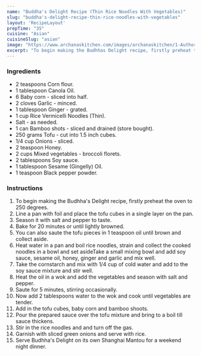 ---
name: "Buddha's Delight Recipe (Thin Rice Noodles With Vegetables)"
slug: "buddha's-delight-recipe-thin-rice-noodles-with-vegetables"
layout: 'RecipeLayout'
prepTime: "35"
cuisine: "Asian"
cuisineSlug: "asian"
image: "https://www.archanaskitchen.com/images/archanaskitchen/1-Author/shaheen_ali/Budhhas_Delight.jpg"
excerpt: "To begin making the Budhhas Delight recipe, firstly preheat the oven to 250 degrees"
---

### Ingredients

- 2 teaspoons Corn flour.
- 1 tablespoon Canola Oil.
- 6 Baby corn - sliced into half.
- 2 cloves Garlic - minced.
- 1 tablespoon Ginger - grated.
- 1 cup Rice Vermicelli Noodles (Thin).
- Salt - as needed.
- 1 can Bamboo shots - sliced and drained (store bought).
- 250 grams Tofu - cut into 1.5 inch cubes.
- 1/4 cup Onions - sliced.
- 2 teaspoon Honey.
- 2 cups Mixed vegetables - broccoli florets.
- 2 tablespoons Soy sauce.
- 1 tablespoon Sesame (Gingelly) Oil.
- 1 teaspoon Black pepper powder.

### Instructions

1. To begin making the Budhha's Delight recipe, firstly preheat the oven to 250 degrees.
1. Line a pan with foil and place the tofu cubes in a single layer on the  pan.
1. Season it with salt and pepper to taste.
1. Bake for 20 minutes or until lightly browned.
1. You can also saute the tofu pieces in 1 teaspoon oil until brown and collect aside.
1. Heat water in a pan and boil rice noodles, strain and collect the cooked noodles in a bowl and set asideTake a small mixing bowl and add soy sauce, sesame oil, honey, ginger and garlic and mix well.
1. Take the cornstarch and mix with 1/4 cup of cold water and add to the soy sauce mixture and stir well.
1. Heat the oil in a wok and add the vegetables and season with salt and pepper.
1. Saute for 5 minutes, stirring occasionally.
1. Now add 2 tablespoons water to the wok and cook until vegetables are tender.
1. Add in the tofu cubes, baby corn and bamboo shoots.
1. Pour the prepared sauce over the tofu mixture and bring to a boil till sauce thickens.
1. Stir in the rice noodles and and turn off the gas.
1. Garnish with sliced green onions and serve with rice.
1. Serve Budhha's Delight on its own Shanghai Mantou for a weekend night dinner.
